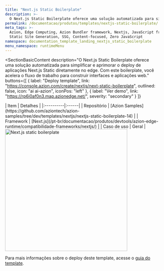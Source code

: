 ```yaml
---
title: "Next.js Static Boilerplate"
description: >-
  O Next.js Static Boilerplate oferece uma solução automatizada para simplificar e aprimorar o deploy de aplicações Next.js Static diretamente no edge. Com este boilerplate, você acelera o fluxo de trabalho para construir interfaces e aplicações web.
permalink: /documentacao/produtos/templates/nextjs-static-boilerplate/
meta_tags: >-
  Azion, Edge Computing, Azion Bundler framework, Nextjs, JavaScript frameworks,
  Static Site Generation, SSG, Content-focused, Zero JavaScript
namespace: documentation_template_landing_nextjs_static_boilerplate
menu_namespace: runtimeMenu
---
```



<SectionBasicContent
  description="O Next.js Static Boilerplate oferece uma solução automatizada para simplificar e aprimorar o deploy de aplicações Next.js Static diretamente no edge. Com este boilerplate, você acelera o fluxo de trabalho para construir interfaces e aplicações web."
  buttons={[
    { label: "Deploy template", link: "https://console.azion.com/create/nextjs/next-static-boilerplate", outlined: false, icon: "ai ai-azion", iconPos: "left" },
    { label: "Ver demo", link: "https://rp6i0af0n3.map.azionedge.net/", severity: "secondary" }
  ]}
>
  <Fragment slot="content">
    <div style="flex: 1; min-width: 300px;">
      | Item | Detalhes |
      |:----------|:------|
      | Repositório | [Azion Samples](https://github.com/aziontech/azion-samples/tree/dev/templates/nextjs/nextjs-static-boilerplate-14) |
      | Framework | [Next.js](/pt-br/documentacao/produtos/devtools/azion-edge-runtime/compatibilidade-frameworks/nextjs/) |
      | Caso de uso | Geral |
    </div>
    <div style="display: flex; justify-content: center; align-items: center; flex: 1;">
      <img src="/assets/docs/images/uploads/template-showcase/nextjs/nexjs-static-boilerplate.png" width="400" alt="Next.js static boilerplate" style="min-width: 100%; max-width: 100%; height: auto;" />
    </div>
  </Fragment>
</SectionBasicContent>

Para mais informações sobre o deploy deste template, acesse o [guia do template](/pt-br/documentacao/produtos/guias/nextjs-static-boilerplate/).